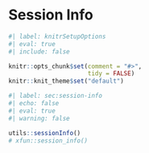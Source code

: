 \pagestyle{empty}

# Session Info {.unnumbered}

```r
#| label: knitrSetupOptions
#| eval: true
#| include: false

knitr::opts_chunk$set(comment = "#>",
                      tidy = FALSE)
knitr::knit_theme$set("default")
```

```r
#| label: sec:session-info
#| echo: false
#| eval: true
#| warning: false

utils::sessionInfo()
# xfun::session_info()
```

